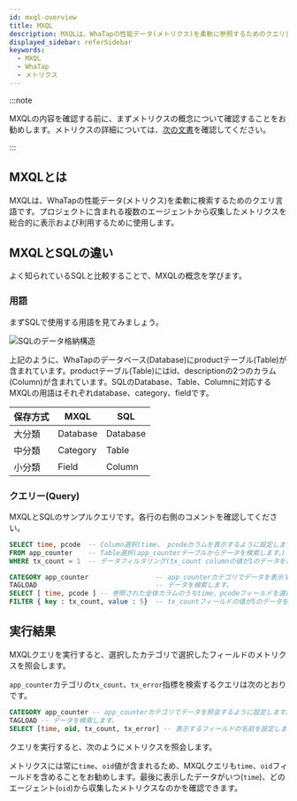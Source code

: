 ```yaml
---
id: mxql-overview
title: MXQL
description: MXQLは、WhaTapの性能データ(メトリクス)を柔軟に参照するためのクエリ言語です。
displayed_sidebar: referSidebar
keywords:
  - MXQL
  - WhaTap
  - メトリクス
---
```


:::note

MXQLの内容を確認する前に、まずメトリクスの概念について確認することをお勧めします。メトリクスの詳細については、[次の文書](../metrics/common-metrics-intro)を確認してください。

:::

## MXQLとは

MXQLは、WhaTapの性能データ(メトリクス)を柔軟に検索するためのクエリ言語です。プロジェクトに含まれる複数のエージェントから収集したメトリクスを総合的に表示および利用するために使用します。

## MXQLとSQLの違い

よく知られているSQLと比較することで、MXQLの概念を学びます。

### 用語

まずSQLで使用する用語を見てみましょう。

![SQLのデータ格納構造](https://img.whatap.io/media/images/mxql-6.png)

上記のように、WhaTapのデータベース(Database)にproductテーブル(Table)が含まれています。productテーブル(Table)にはid、descriptionの2つのカラム(Column)が含まれています。SQLのDatabase、Table、Columnに対応するMXQLの用語はそれぞれdatabase、category、fieldです。

| 保存方式  | MXQL     | SQL      |
| ----- | -------- | -------- |
| 大分類   | Database | Database |
| 中分類   | Category | Table    |
| 小分類   | Field    | Column   |

### クエリー(Query)

MXQLとSQLのサンプルクエリです。各行の右側のコメントを確認してください。

```sql title='SQL query'
SELECT time, pcode  -- Column選択(time、 pcodeカラムを表示するように設定します。)
FROM app_counter    -- Table選択(app_counterテーブルからデータを検索します。)
WHERE tx_count = 1  -- データフィルタリング(tx_count columnの値が1のデータを表示するように設定します。)
```

```sql title='MXQL query'
CATEGORY app_counter                 -- app_counterカテゴリでデータを表示するように設定します。
TAGLOAD                              -- データを検索します。
SELECT [ time, pcode ] -- 参照された全体カラムのうちtime、pcodeフィールドを選択します。
FILTER { key : tx_count, value : 5}  -- tx_countフィールドの値が5のデータを残します。
```

## 実行結果

MXQLクエリを実行すると、選択したカテゴリで選択したフィールドのメトリクスを照会します。

`app_counter`カテゴリの`tx_count`、`tx_error`指標を検索するクエリは次のとおりです。

```sql title='MXQL'
CATEGORY app_counter -- app_counterカテゴリでデータを照会するように設定します。
TAGLOAD -- データを検索します。
SELECT [time, oid, tx_count, tx_error] -- 表示するフィールドの名前を設定します。
```

クエリを実行すると、次のようにメトリクスを照会します。

<ImgLang img='mxql_overview.png' desc='MXQL実行結果の例' />

メトリクスには常に`time`、`oid`値が含まれるため、MXQLクエリも`time`、`oid`フィールドを含めることをお勧めします。最後に表示したデータがいつ(`time`)、どのエージェント(`oid`)から収集したメトリクスなのかを確認できます。
